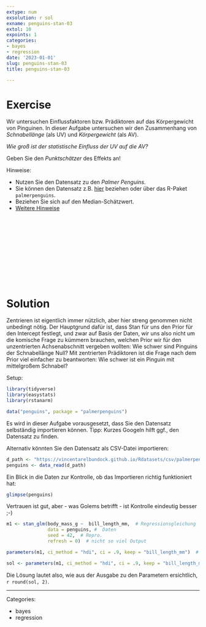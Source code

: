 ```yaml
---
extype: num
exsolution: r sol
exname: penguins-stan-03
extol: 10
expoints: 1
categories:
- bayes
- regression
date: '2023-01-01'
slug: penguins-stan-03
title: penguins-stan-03

---
```






# Exercise


Wir untersuchen Einflussfaktoren bzw. Prädiktoren auf das Körpergewicht von Pinguinen.
In dieser Aufgabe untersuchen wir den Zusammenhang von *Schnabellänge* (als UV) und *Körpergewicht* (als AV).


*Wie groß ist der statistische Einfluss der UV auf die AV?*

Geben Sie den *Punktschätzer* des Effekts an!


Hinweise:

- Nutzen Sie den Datensatz zu den *Palmer Penguins*.
- Sie können den Datensatz z.B. [hier](https://vincentarelbundock.github.io/Rdatasets/csv/palmerpenguins/penguins.csv) beziehen oder über das R-Paket `palmerpenguins`.
- Beziehen Sie sich auf den Median-Schätzwert.
- [Weitere Hinweise](https://sebastiansauer.github.io/Lehre/Hinweise/Hinweise-Pruefung-Open-Book.html)





</br>
</br>
</br>
</br>
</br>
</br>
</br>
</br>
</br>
</br>

# Solution

Zentrieren ist eigentlich immer nützlich,
aber hier streng genommen nicht unbedingt nötig.
Der Hauptgrund dafür ist, dass Stan für uns den Prior für den Intercept festlegt,
und zwar auf Basis der Daten,
wir uns also nicht um die komische Frage zu kümmern brauchen,
welchen Prior wir für den unzentrierten Achsenabschnitt vergeben wollten:
Wie schwer sind Pinguins der Schnabellänge Null?
Mit zentrierten Prädiktoren ist die Frage nach dem Prior viel einfacher zu beantworten:
Wie schwer ist ein Pinguin mit mittelgroßem Schnabel?

Setup:

```r
library(tidyverse)
library(easystats)
library(rstanarm)

data("penguins", package = "palmerpenguins")
```


Es wird in dieser Aufgabe vorausgesetzt,
dass Sie den Datensatz selbständig importieren können.
Tipp: Kurzes Googeln hilft ggf., den Datensatz zu finden.



Alternativ könnten Sie den Datensatz als CSV-Datei importieren:


```r
d_path <- "https://vincentarelbundock.github.io/Rdatasets/csv/palmerpenguins/penguins.csv"
penguins <- data_read(d_path)
```


Ein Blick in die Daten zur Kontrolle,
ob das Importieren richtig funktioniert hat:

```r
glimpse(penguins)
```


Vertrauen ist gut, aber - was Golems betrifft - ist Kontrolle eindeutig besser ;-)





```r
m1 <- stan_glm(body_mass_g ~  bill_length_mm,  # Regressionsgleichung
               data = penguins, #  Daten
               seed = 42,  # Repro.
               refresh = 0)  # nicht so viel Output
```


```r
parameters(m1, ci_method = "hdi", ci = .9, keep = "bill_length_mm")  # nur für "bill_length_mm"
```


```r
sol <- parameters(m1, ci_method = "hdi", ci = .9, keep = "bill_length_mm")$Median
```

Die Lösung lautet also, wie aus der Ausgabe zu den Parametern ersichtlich, `r round(sol, 2)`.



---

Categories: 

- bayes
- regression

